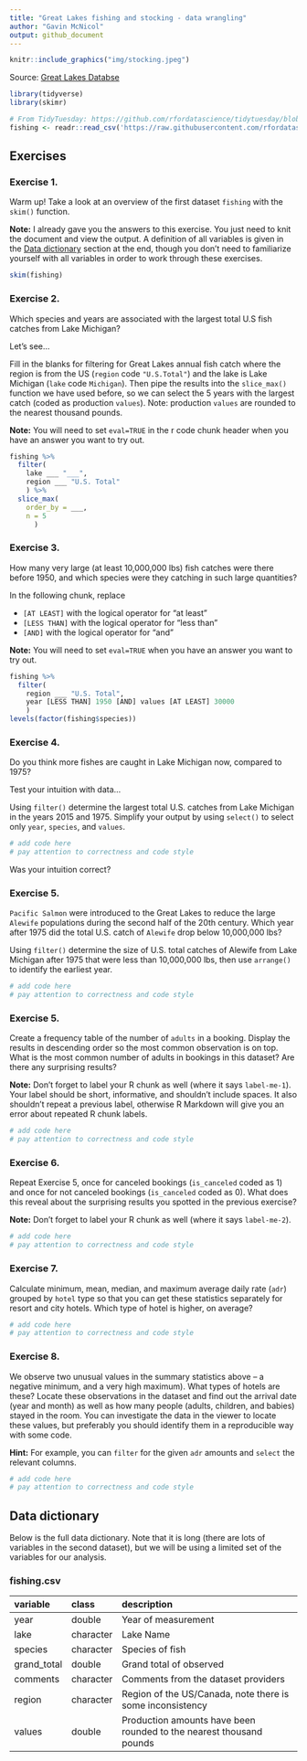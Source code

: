 ```yaml
---
title: "Great Lakes fishing and stocking - data wrangling"
author: "Gavin McNicol"
output: github_document
---
```


```r
knitr::include_graphics("img/stocking.jpeg")
```

Source: [Great Lakes Databse](http://www.glfc.org/great-lakes-databases.php)

```r
library(tidyverse)
library(skimr)
```

```r
# From TidyTuesday: https://github.com/rfordatascience/tidytuesday/blob/master/data/2021/2021-06-08/readme.md
fishing <- readr::read_csv('https://raw.githubusercontent.com/rfordatascience/tidytuesday/master/data/2021/2021-06-08/fishing.csv')
```

## Exercises

### Exercise 1.

Warm up!
Take a look at an overview of the first dataset `fishing` with the `skim()` function.

**Note:** I already gave you the answers to this exercise.
You just need to knit the document and view the output.
A definition of all variables is given in the [Data dictionary] section at the end, though you don't need to familiarize yourself with all variables in order to work through these exercises.

```r
skim(fishing)
```

### Exercise 2.

Which species and years are associated with the largest total U.S fish catches from Lake Michigan?

Let's see...

Fill in the blanks for filtering for Great Lakes annual fish catch where the region is from the US (`region` code `"U.S.Total"`) and the lake is Lake Michigan (`lake` code `Michigan`).
Then pipe the results into the `slice_max()` function we have used before, so we can select the 5 years with the largest catch (coded as production `values`).
Note: production `values` are rounded to the nearest thousand pounds.

**Note:** You will need to set `eval=TRUE` in the r code chunk header when you have an answer you want to try out.

```r
fishing %>%
  filter(
    lake ___ "___",
    region ___ "U.S. Total"
    ) %>% 
  slice_max(
    order_by = ___, 
    n = 5
      )
```

### Exercise 3.

How many very large (at least 10,000,000 lbs) fish catches were there before 1950, and which species were they catching in such large quantities?

In the following chunk, replace

-   `[AT LEAST]` with the logical operator for "at least"
-   `[LESS THAN]` with the logical operator for "less than"
-   `[AND]` with the logical operator for "and"

**Note:** You will need to set `eval=TRUE` when you have an answer you want to try out.

```r
fishing %>%
  filter(
    region ___ "U.S. Total",
    year [LESS THAN] 1950 [AND] values [AT LEAST] 30000
    )
levels(factor(fishing$species))
```

### Exercise 4.

Do you think more fishes are caught in Lake Michigan now, compared to 1975?

Test your intuition with data...

Using `filter()` determine the largest total U.S. catches from Lake Michigan in the years 2015 and 1975.
Simplify your output by using `select()` to select only `year`, `species`, and `values`.

```r
# add code here
# pay attention to correctness and code style
```

Was your intuition correct?

### Exercise 5.

`Pacific Salmon` were introduced to the Great Lakes to reduce the large `Alewife` populations during the second half of the 20th century.
Which year after 1975 did the total U.S. catch of `Alewife` drop below 10,000,000 lbs?

Using `filter()` determine the size of U.S. total catches of Alewife from Lake Michigan after 1975 that were less than 10,000,000 lbs, then use `arrange()` to identify the earliest year.

```r
# add code here
# pay attention to correctness and code style
```

### Exercise 5.

Create a frequency table of the number of `adults` in a booking.
Display the results in descending order so the most common observation is on top.
What is the most common number of adults in bookings in this dataset?
Are there any surprising results?

**Note:** Don't forget to label your R chunk as well (where it says `label-me-1`).
Your label should be short, informative, and shouldn't include spaces.
It also shouldn't repeat a previous label, otherwise R Markdown will give you an error about repeated R chunk labels.

```r
# add code here
# pay attention to correctness and code style
```

### Exercise 6.

Repeat Exercise 5, once for canceled bookings (`is_canceled` coded as 1) and once for not canceled bookings (`is_canceled` coded as 0).
What does this reveal about the surprising results you spotted in the previous exercise?

**Note:** Don't forget to label your R chunk as well (where it says `label-me-2`).

```r
# add code here
# pay attention to correctness and code style
```

### Exercise 7.

Calculate minimum, mean, median, and maximum average daily rate (`adr`) grouped by `hotel` type so that you can get these statistics separately for resort and city hotels.
Which type of hotel is higher, on average?

```r
# add code here
# pay attention to correctness and code style
```

### Exercise 8.

We observe two unusual values in the summary statistics above -- a negative minimum, and a very high maximum).
What types of hotels are these?
Locate these observations in the dataset and find out the arrival date (year and month) as well as how many people (adults, children, and babies) stayed in the room.
You can investigate the data in the viewer to locate these values, but preferably you should identify them in a reproducible way with some code.

**Hint:** For example, you can `filter` for the given `adr` amounts and `select` the relevant columns.

```r
# add code here
# pay attention to correctness and code style
```

## Data dictionary

Below is the full data dictionary.
Note that it is long (there are lots of variables in the second dataset), but we will be using a limited set of the variables for our analysis.

### fishing.csv

| variable    | class     | description                                                         |
|:------------|:----------|:--------------------------------------------------------------------|
| year        | double    | Year of measurement                                                 |
| lake        | character | Lake Name                                                           |
| species     | character | Species of fish                                                     |
| grand_total | double    | Grand total of observed                                             |
| comments    | character | Comments from the dataset providers                                 |
| region      | character | Region of the US/Canada, note there is some inconsistency           |
| values      | double    | Production amounts have been rounded to the nearest thousand pounds |

